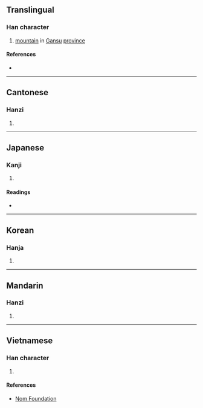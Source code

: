 {{character info/new}}
==Translingual==

===Han character===
{{Han char|rn=46|rad=山|as=06|sn=9|four=27720|canj=UBMR|ids=⿰山同}}

# [[mountain]] in [[Gansu]] [[province]]

====References====
* {{Han ref|kx=0310.270|dkj=08038|dj=0610.190|hdz=10770.100|uh=5CD2|ud=23762|bh=ABD0|bd=43984}}

----

==Cantonese==

===Hanzi===
{{yue-hanzi|jyut=[[dung6]], [[tung4]]|y=dung6, tung4}}

# {{defn|lang=yue|sort=山06}}

----

==Japanese==

===Kanji===
{{ja-kanji|grade=|rs=山06}}

# {{defn|lang=ja|sort=山06}}

====Readings====
* {{ja-readings|on=[[とう]] (tō), [[ず]] (zu), [[どう]] (dō)|kun=}}

----

==Korean==

===Hanja===
{{ko-hanja|hangeul=동|rv=dong|mr=tong}}

# {{defn|lang=ko|sort=山06}}

----

==Mandarin==

===Hanzi===
{{cmn-hanzi|pin=[[dòng]] ([[dong4]]), [[tóng]] ([[tong2]])|wg=tung<sup>4</sup>, t'ung<sup>2</sup>}}

# {{defn|lang=cmn|sort=山06}}

----

==Vietnamese==

===Han character===
{{vi-readings|rs=山06|hanviet=động}}

# {{defn|lang=vi|sort=山06}}

====References====
* [http://nomfoundation.org/common/nom_details.php?codepoint=5cd2 Nom Foundation]